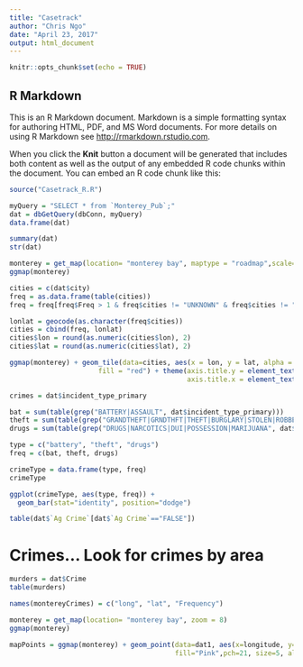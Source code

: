 ```yaml
---
title: "Casetrack"
author: "Chris Ngo"
date: "April 23, 2017"
output: html_document
---
```


```r
knitr::opts_chunk$set(echo = TRUE)
```

## R Markdown

This is an R Markdown document. Markdown is a simple formatting syntax for authoring HTML, PDF, and MS Word documents. For more details on using R Markdown see <http://rmarkdown.rstudio.com>.

When you click the **Knit** button a document will be generated that includes both content as well as the output of any embedded R code chunks within the document. You can embed an R code chunk like this:

```r
source("Casetrack_R.R")
```


```r
myQuery = "SELECT * from `Monterey_Pub`;"
dat = dbGetQuery(dbConn, myQuery)
data.frame(dat)

summary(dat)
str(dat)
```


```r
monterey = get_map(location= "monterey bay", maptype = "roadmap",scale=1, zoom = 10)
ggmap(monterey)

cities = c(dat$city)
freq = as.data.frame(table(cities))
freq = freq[freq$Freq > 1 & freq$cities != "UNKNOWN" & freq$cities != "SACRAMENTO" & freq$cities != "SAN JOSE" & freq$cities != "SAN FRANCISCO" & freq$cities != "CASTRO VALLEY" & freq$cities != "SALIANS" & freq$cities != "LOS PADRES FORE" & freq$cities != "PARAJO" & freq$cities != "SPRECKLES" & freq$cities != "PRUNDALE",]

lonlat = geocode(as.character(freq$cities))
cities = cbind(freq, lonlat)
cities$lon = round(as.numeric(cities$lon), 2)
cities$lat = round(as.numeric(cities$lat), 2)

ggmap(monterey) + geom_tile(data=cities, aes(x = lon, y = lat, alpha = Freq),
                      fill = "red") + theme(axis.title.y = element_text(), 
                                            axis.title.x = element_text())
```



```r
crimes = dat$incident_type_primary

bat = sum(table(grep("BATTERY|ASSAULT", dat$incident_type_primary)))
theft = sum(table(grep("GRANDTHEFT|GRNDTHFT|THEFT|BURGLARY|STOLEN|ROBBED", dat$incident_type_primary)))
drugs = sum(table(grep("DRUGS|NARCOTICS|DUI|POSSESSION|MARIJUANA", dat$incident_type_primary)))

type = c("battery", "theft", "drugs")
freq = c(bat, theft, drugs)

crimeType = data.frame(type, freq)
crimeType

ggplot(crimeType, aes(type, freq)) + 
  geom_bar(stat="identity", position="dodge")

```

```r
table(dat$`Ag Crime`[dat$`Ag Crime`=="FALSE"])
```

# Crimes... Look for crimes by area
```r
murders = dat$Crime
table(murders)

```


```r


names(montereyCrimes) = c("long", "lat", "Frequency")
```




```r
monterey = get_map(location= "monterey bay", zoom = 8)
ggmap(monterey)

mapPoints = ggmap(monterey) + geom_point(data=dat1, aes(x=longitude, y=latitude), col="Red", 
                                         fill="Pink",pch=21, size=5, alpha=I(0.7))


```


